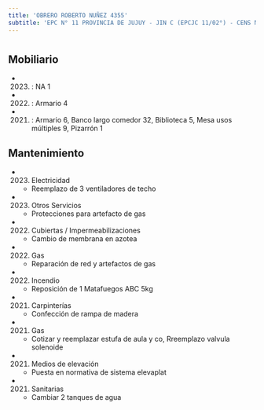 ```yaml
---
title: 'OBRERO ROBERTO NUÑEZ 4355'
subtitle: 'EPC N° 11 PROVINCIA DE JUJUY - JIN C (EPCJC 11/02°) - CENS N° 29'
---
```


#


## Mobiliario

*  (2023) : NA 1 

*  (2022) : Armario 4 

*  (2021) : Armario 6, Banco largo comedor 32, Biblioteca 5, Mesa usos múltiples 9, Pizarrón 1 





## Mantenimiento

*  (2023) Electricidad 
    + Reemplazo de 3 ventiladores de techo

*  (2023) Otros Servicios 
    + Protecciones para artefacto de gas

*  (2022) Cubiertas / Impermeabilizaciones 
    + Cambio de membrana en azotea

*  (2022) Gas 
    + Reparación de red y artefactos de gas

*  (2022) Incendio 
    + Reposición de 1 Matafuegos ABC 5kg

*  (2021) Carpinterías 
    + Confección de rampa de madera

*  (2021) Gas 
    + Cotizar y reemplazar estufa de aula y co, Rreemplazo valvula solenoide

*  (2021) Medios de elevación 
    + Puesta en normativa de sistema elevaplat

*  (2021) Sanitarias 
    + Cambiar 2 tanques de agua



